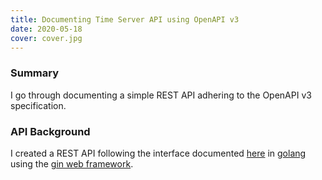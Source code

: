 ```yaml
---
title: Documenting Time Server API using OpenAPI v3
date: 2020-05-18
cover: cover.jpg
---
```


### Summary

I go through documenting a simple REST API adhering to the OpenAPI v3 specification.

### API Background

I created a REST API following the interface documented [here](https://curse-arrow.glitch.me/) in [golang](https://golang.org/)
using the [gin web framework](https://github.com/gin-gonic/gin).